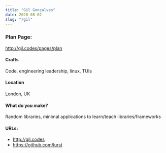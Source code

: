 ```yaml
---
title: "Gil Gonçalves"
date: 2020-08-02
slug: "/gil"
---
```


### Plan Page:

http://gil.codes/pages/plan

#### Crafts

Code, engineering leadership, linux, TUIs

#### Location

London, UK

#### What do you make?

Random libraries, minimal applications to learn/teach libraries/frameworks

#### URLs:

- http://gil.codes
- https://github.com/lurst
